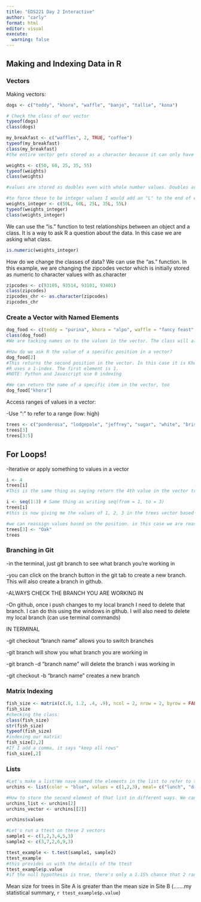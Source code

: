 ```yaml
---
title: "EDS221 Day 2 Interactive"
author: "carly"
format: html
editor: visual
execute: 
  warning: false
---
```


## Making and Indexing Data in R

### Vectors

Making vectors:

```r
dogs <- c("teddy", "khora", "waffle", "banjo", "tallie", "kona")

# Check the class of our vector
typeof(dogs)
class(dogs)
```

```r
my_breakfast <- c("waffles", 2, TRUE, "coffee")
typeof(my_breakfast)
class(my_breakfast)
#the entire vector gets stored as a character because it can only have 1 type so it defaults to character
```

```r
weights <- c(50, 60, 25, 35, 55)
typeof(weights)
class(weights)

#values are stored as doubles even with whole number values. Doubles are values that can have decimals. 

#to force these to be integer values I would add an "L" to the end of each
weights_integer <- c(50L, 60L, 25L, 35L, 55L)
typeof(weights_integer)
class(weights_integer)
```

We can use the "is." function to test relationships between an object and a class. It is a way to ask R a question about the data. In this case we are asking what class.

```r
is.numeric(weights_integer)
```

How do we change the classes of data? We can use the "as." function. In this example, we are changing the zipcodes vector which is initially stored as numeric to character values with as.character

```r
zipcodes <- c(93105, 93514, 93101, 93401)
class(zipcodes)
zipcodes_chr <- as.character(zipcodes)
zipcodes_chr
```

### Create a Vector with Named Elements

```r
dog_food <- c(teddy = "purina", khora = "alpo", waffle = "fancy feast", banjo = "blue diamond", tallie = "farmer's dog")
class(dog_food)
#We are tacking names on to the values in the vector. The class will always be of the stored values (those that are to the right of the equals sign). In most cases, the data in the vector is not named.
```

```r
#How do we ask R the value of a specific position in a vector?
dog_food[2]
#This returns the second position in the vector. In this case it is Khora. 
#R uses a 1-index. The first element is 1.
#NOTE: Python and Javascript use 0 indexing
```

```r
#We can return the name of a specific item in the vector, too
dog_food["khora"]
```

Access ranges of values in a vector:

-Use ":" to refer to a range (low: high)

```r
trees <- c("ponderosa", "lodgepole", "jeffrey", "sugar", "white", "bristlecone")
trees[3]
trees[3:5]
```

## For Loops!

-Iterative or apply something to values in a vector

```r
i <- 4
trees[i]
#This is the same thing as saying return the 4th value in the vector trees
```

```r
i <- seq(1:3) # Same thing as writing seq(from = 1, to = 3)
trees[i]
#this is now giving me the values of 1, 2, 3 in the trees vector based on the sequence we created
```

```r
#we can reassign values based on the position. in this case we are reassigning the third item in the vector as "oak".
trees[3] <- "Oak"
trees
```

### Branching in Git

-in the terminal, just git branch to see what branch you're working in

-you can click on the branch button in the git tab to create a new branch. This will also create a branch in github.

-ALWAYS CHECK THE BRANCH YOU ARE WORKING IN

-On github, once i push changes to my local branch I need to delete that branch. I can do this using the windows in github. I will also need to delete my local branch (can use terminal commands)

IN TERMINAL

-git checkout "branch name" allows you to switch branches

-git branch will show you what branch you are working in

-git branch -d "branch name" will delete the branch i was working in

-git checkout -b "branch name" creates a new branch

### Matrix Indexing

```r
fish_size <- matrix(c(.8, 1.2, .4, .9), ncol = 2, nrow = 2, byrow = FALSE)
fish_size
#checking the class:
class(fish_size)
str(fish_size)
typeof(fish_size)
#indexing our matrix:
fish_size[2,2]
#If I add a comma, it says "keep all rows"
fish_size[,2]
```

### Lists 

```r
#Let's make a list!We nave named the elements in the list to refer to them later on.
urchins <- list(color = "blue", values = c(1,2,3), meal= c("lunch", "dinner", "dessert"), cost = 5L)
```

```r
#How to store the second element of that list in different ways. We can use double brackets to make it a vector and index as a vector or a list
urchins_list <- urchins[2]
urchins_vector <- urchins[[2]]
```

```r
urchins$values
```

```r
#Let's run a ttest on these 2 vectors
sample1 <- c(1,2,3,4,5,3)
sample2 <- c(3,7,2,6,9,3)

ttest_example <- t.test(sample1, sample2)
ttest_example
#this provides us with the details of the ttest
ttest_example$p.value
#if the null hypothesis is true, there's only a 1.15% chance that 2 random samples would be atleast as different as the sample means we found
```

Mean size for trees in Site A is greater than the mean size in Site B (.......my statistical summary, `r ttest_example$p.value`)
